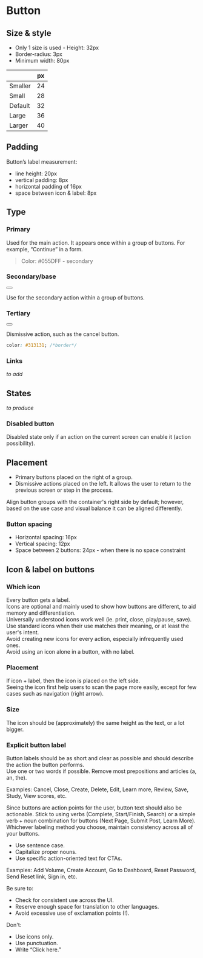 
<Meta title="Guideline/Button" component={Button} />

# Button

## Size & style

- Only 1 size is used - Height: 32px
- Border-radius: 3px
- Minimum width: 80px

<!--<Story name="size & style">
    <div>Example</div>
        <Button
        variant="base"
        text="text"
        >
        </Button>
</Story>-->

<Story id="components-button--size" />

|         | px  |
| ------- | --- |
| Smaller | 24  |
| Small   | 28  |
| Default | 32  |
| Large   | 36  |
| Larger  | 40  |

## Padding

Button’s label measurement:

- line height: 20px
- vertical padding: 8px
- horizontal padding of 16px
- space between icon & label: 8px

## Type

### Primary

Used for the main action. It appears once within a group of buttons. For example, “Continue” in a form.

> Color: #055DFF - secondary

### Secondary/base

<Button variant="base" text="base"></Button>

Use for the secondary action within a group of buttons.

### Tertiary

<div>
  <Button outlined text="base"></Button>
</div>

Dismissive action, such as the cancel button.

```css
color: #313131; /*border*/
```

### Links

_to add_

## States

_to produce_

### Disabled button

Disabled state only if an action on the current screen can enable it (action possibility).

## Placement

- Primary buttons placed on the right of a group.  
- Dismissive actions placed on the left. It allows the user to return to the previous screen or step in the process.

Align button groups with the container's right side by default; however, based on the use case and visual balance it can be aligned differently.

### Button spacing

- Horizontal spacing: 16px
- Vertical spacing: 12px
- Space between 2 buttons: 24px - when there is no space constraint

## Icon & label on buttons

### Which icon

Every button gets a label.  
Icons are optional and mainly used to show how buttons are different, to aid memory and differentiation.  
Universally understood icons work well (ie. print, close, play/pause, save).  
Use standard icons when their use matches their meaning, or at least the user's intent.  
Avoid creating new icons for every action, especially infrequently used ones.  
Avoid using an icon alone in a button, with no label.

### Placement

If icon + label, then the icon is placed on the left side.  
Seeing the icon first help users to scan the page more easily, except for few cases such as navigation (right arrow).

### Size

The icon should be (approximately) the same height as the text, or a lot bigger.

### Explicit button label

Button labels should be as short and clear as possible and should describe the action the button performs.  
Use one or two words if possible. Remove most prepositions and articles (a, an, the).

Examples: Cancel, Close, Create, Delete, Edit, Learn more, Review, Save, Study, View scores, etc.

Since buttons are action points for the user, button text should also be actionable. Stick to using verbs (Complete, Start/Finish, Search) or a simple verb + noun combination for buttons (Next Page, Submit Post, Learn More). Whichever labeling method you choose, maintain consistency across all of your buttons.

- Use sentence case.
- Capitalize proper nouns.
- Use specific action-oriented text for CTAs.

Examples: Add Volume, Create Account, Go to Dashboard, Reset Password, Send Reset link, Sign in, etc.

Be sure to:

- Check for consistent use across the UI.
- Reserve enough space for translation to other languages.
- Avoid excessive use of exclamation points (!).

Don't:

- Use icons only.
- Use punctuation.
- Write “Click here.”
